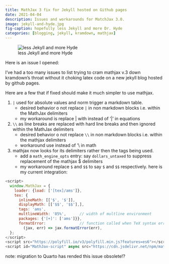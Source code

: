 ```yaml
---
title: MathJax 3 fix for Jekyll hosted on Github pages  
date: 2021-04-04
description: Issues and workarounds for MatchJax 3.0. 
image: jekyll-and-hyde.jpg
fig-caption: hopefully less Jekyll and more Dr. Hyde 
categories: [blogging, jekyll, kramdown, mathjax] 
---
```


::: .column-margin
![less Jekyll and more Hyde](jekyll-and-hyde.jpg){.column-margin}
:::


Here is an issue I opened:

I've had a too many issues to list trying to cram mathjax v.3 down  kramdown's throat without it choking latex code on a new jekyll blog hosted by github pages. 

Here are a few that if fixed should make it much simpler to use mathjax. 

1. `|` used for absolute values and norm trigger a markdown table.
     - desired behavior o not replace `|` in non markdown blocks i.e. within the MathJax delimiters 
     - my workaround is replace | with \vert instead of '|' in equations
2. `\\` as line breaks are replaced with hard line breaks and then ignored within the MathJax delimiters 
     - desired behavior o not replace `\\` in non markdown blocks i.e. within the mathjax delimiters
     - workaround use \newline instead of '\\ in math
3. mathjax now looks for its delimiters  rather then the tags being used.
    - add a `math_engine_opts` entry:  say `dollars_untaxed` to suppress replacement of the mathjax $ delimiters 
    - my workaround replace `$` and `$$ ` to  say `$`  and `$$` respectively.
here is my current integration:

```javascript
<script>
  window.MathJax = {
    loader: {load: ['[tex]/ams']},
    tex: {
      inlineMath: [['$', '$']],
      displayMath: [['$$', '$$'],],
      tags: 'ams',
      multlineWidth: '85%',      // width of multline environment
      packages: {'[+]': ['ams']}},
      formatError:               // function called when TeX syntax errors occur
        (jax, err) => jax.formatError(err),
  };
</script>
<script src="https://polyfill.io/v3/polyfill.min.js?features=es6"></script>
<script id="MathJax-script" async src="https://cdn.jsdelivr.net/npm/mathjax$3/es5/tex-mml-chtml.js"></script>`
```

note: migration to Quarto has rended this issue obsolete!?

